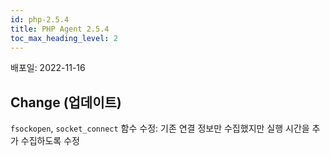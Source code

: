 ```yaml
---
id: php-2.5.4
title: PHP Agent 2.5.4
toc_max_heading_level: 2
---
```



배포일: 2022-11-16

## Change (업데이트)

`fsockopen`, `socket_connect` 함수 수정: 기존 연결 정보만 수집했지만 실행 시간을 추가 수집하도록 수정